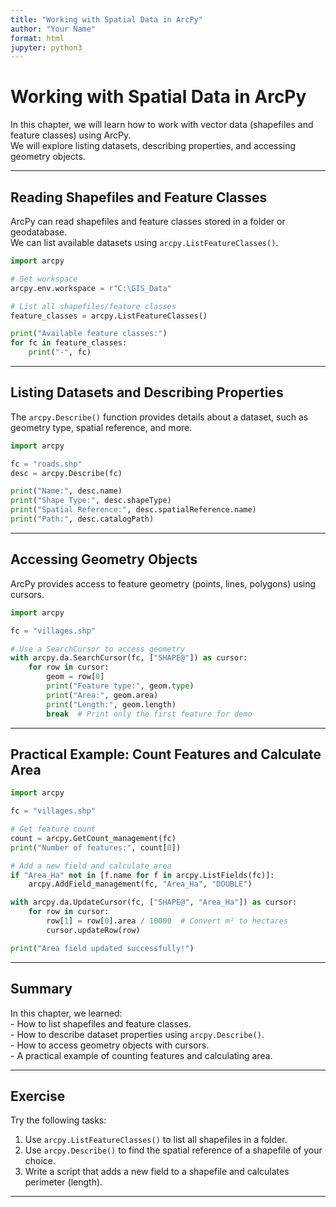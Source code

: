 ```yaml
---
title: "Working with Spatial Data in ArcPy"
author: "Your Name"
format: html
jupyter: python3
---
```


# Working with Spatial Data in ArcPy

In this chapter, we will learn how to work with vector data (shapefiles and feature classes) using ArcPy.  
We will explore listing datasets, describing properties, and accessing geometry objects.

---

## Reading Shapefiles and Feature Classes

ArcPy can read shapefiles and feature classes stored in a folder or geodatabase.  
We can list available datasets using `arcpy.ListFeatureClasses()`.

```python
import arcpy

# Set workspace
arcpy.env.workspace = r"C:\GIS_Data"

# List all shapefiles/feature classes
feature_classes = arcpy.ListFeatureClasses()

print("Available feature classes:")
for fc in feature_classes:
    print("-", fc)
```

---

## Listing Datasets and Describing Properties

The `arcpy.Describe()` function provides details about a dataset, such as geometry type, spatial reference, and more.

```python
import arcpy

fc = "roads.shp"
desc = arcpy.Describe(fc)

print("Name:", desc.name)
print("Shape Type:", desc.shapeType)
print("Spatial Reference:", desc.spatialReference.name)
print("Path:", desc.catalogPath)
```

---

## Accessing Geometry Objects

ArcPy provides access to feature geometry (points, lines, polygons) using cursors.  

```python
import arcpy

fc = "villages.shp"

# Use a SearchCursor to access geometry
with arcpy.da.SearchCursor(fc, ["SHAPE@"]) as cursor:
    for row in cursor:
        geom = row[0]
        print("Feature type:", geom.type)
        print("Area:", geom.area)
        print("Length:", geom.length)
        break  # Print only the first feature for demo
```

---

## Practical Example: Count Features and Calculate Area

```python
import arcpy

fc = "villages.shp"

# Get feature count
count = arcpy.GetCount_management(fc)
print("Number of features:", count[0])

# Add a new field and calculate area
if "Area_Ha" not in [f.name for f in arcpy.ListFields(fc)]:
    arcpy.AddField_management(fc, "Area_Ha", "DOUBLE")

with arcpy.da.UpdateCursor(fc, ["SHAPE@", "Area_Ha"]) as cursor:
    for row in cursor:
        row[1] = row[0].area / 10000  # Convert m² to hectares
        cursor.updateRow(row)

print("Area field updated successfully!")
```

---

## Summary

In this chapter, we learned:  
- How to list shapefiles and feature classes.  
- How to describe dataset properties using `arcpy.Describe()`.  
- How to access geometry objects with cursors.  
- A practical example of counting features and calculating area.  

---

## Exercise

Try the following tasks:  

1. Use `arcpy.ListFeatureClasses()` to list all shapefiles in a folder.  
2. Use `arcpy.Describe()` to find the spatial reference of a shapefile of your choice.  
3. Write a script that adds a new field to a shapefile and calculates perimeter (length).  

---
